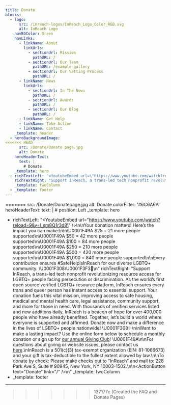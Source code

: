 ```yaml
---
title: Donate
blocks:
  - logo:
      src: /inreach-logos/InReach_Logo_Color_RGB.svg
      alt: InReach Logo
    navBGColor: Green
    navLinks:
      - linkName: About
        linkUrls:
          - sectionUrl: Mission
            pathURL: /
          - sectionUrl: Our Team
            pathURL: /example-gallery
          - sectionUrl: Our Vetting Process
            pathURL: /
      - linkName: News
        linkUrls:
          - sectionUrl: In The News
            pathURL: /
          - sectionUrl: Awards
            pathURL: /
          - sectionUrl: Our Blog
            pathURL: /
      - linkName: Get Help
      - linkName: Take Action
      - linkName: Contact
    _template: header
  - heroBackgroundImage:
<<<<<<< HEAD
      src: /Donate/Donate page.jpg
      alt: Donate
    heroHeaderText:
      text: |
        # Donate
    _template: hero
  - richTextLeft: "<YoutubeEmbed url=\"https://www.youtube.com/watch?reload=9&v=l_sm8Q1r3d8\" />\n\nYour donation matters! Here’s the impact you can make:\n\n\U0001F49A $25 = 21 more people supported\n\U0001F49A $50 = 42 more people supported\n\U0001F49A $100 = 84 more people supported\n\U0001F49A $250 = 210 more people supported\n\U0001F49A $500 = 420 more people supported\n\U0001F49A $1,000 = 840 more people supported\n\nEvery contribution ensures #SafeHelpIsInReach for our diverse LGBTQ+ community. \U0001F308\U0001F3F3️‍⚧️\n"
    richTextRight: "Support InReach, a trans-led tech nonprofit revolutionizing resource access for LGBTQ+ people facing persecution or discrimination. As the world’s first open source verified LGBTQ+ resource platform, InReach ensures every trans and queer person has instant access to essential support. Your donation fuels this vital mission, improving access to safe housing, medical and mental health care, legal assistance, community support, and more for those in need. With thousands of verified services listed and new additions daily, InReach is a beacon of hope for over 400,000 people who have already benefited. Together, let’s build a world where everyone is supported and affirmed. Donate now and make a difference in the lives of LGBTQ+ people nationwide! \U0001F308✨\n\nWant to make a lasting impact? Use the online form below to schedule a monthly donation or sign up for [our annual Giving Club](https://inreach.org/join-giving-club/)! \U0001F49A\n\nFor questions about giving or website issues, please contact us [here](https://inreach.org/contact/).\nInReach is a 501(c)(3) tax-exempt organization (EIN: 81-1066673) and your gift is tax-deductible to the fullest extent allowed by law.\n\nTo donate by check: Please make checks out to “InReach” and mail to: 228 Park Ave S, Suite # 90945, New York, NY 10003-1502.\n"
    _template: twoColumn
  - _template: footer
---
```

=======
      src: /Donate/Donatepage.jpg
      alt: Donate
      colorFilter: '#6C6A6A'
    heroHeaderText:
      text: |
        # <ColoredText text="DONATE" color="White" />
      position: Left
    _template: hero
  - richTextLeft: "<YoutubeEmbed url=\"https://www.youtube.com/watch?reload=9&v=l_sm8Q1r3d8\" />\n\nYour donation matters! Here’s the impact you can make:\n\n\U0001F49A $25 = 21 more people supported\n\U0001F49A $50 = 42 more people supported\n\U0001F49A $100 = 84 more people supported\n\U0001F49A $250 = 210 more people supported\n\U0001F49A $500 = 420 more people supported\n\U0001F49A $1,000 = 840 more people supported\n\nEvery contribution ensures #SafeHelpIsInReach for our diverse LGBTQ+ community. \U0001F308\U0001F3F3️‍⚧️\n"
    richTextRight: "Support InReach, a trans-led tech nonprofit revolutionizing resource access for LGBTQ+ people facing persecution or discrimination. As the world’s first open source verified LGBTQ+ resource platform, InReach ensures every trans and queer person has instant access to essential support. Your donation fuels this vital mission, improving access to safe housing, medical and mental health care, legal assistance, community support, and more for those in need. With thousands of verified services listed and new additions daily, InReach is a beacon of hope for over 400,000 people who have already benefited. Together, let’s build a world where everyone is supported and affirmed. Donate now and make a difference in the lives of LGBTQ+ people nationwide! \U0001F308✨\n\nWant to make a lasting impact? Use the online form below to schedule a monthly donation or sign up for [our annual Giving Club](https://inreach.org/join-giving-club/)! \U0001F49A\n\nFor questions about giving or website issues, please contact us [here](https://inreach.org/contact/).\nInReach is a 501(c)(3) tax-exempt organization (EIN: 81-1066673) and your gift is tax-deductible to the fullest extent allowed by law.\n\nTo donate by check: Please make checks out to “InReach” and mail to: 228 Park Ave S, Suite # 90945, New York, NY 10003-1502.\n\n<ActionButton text=\"Donate\" link=\"/\" />\n"
    _template: twoColumn
  - _template: footer
---

>>>>>>> 137177c (Created the FAQ and Donate Pages)
